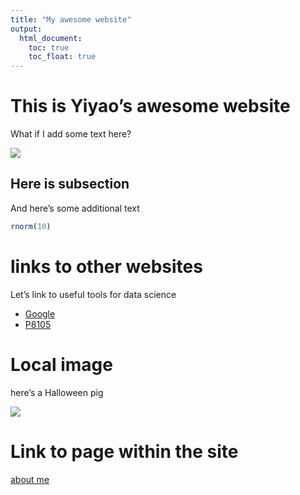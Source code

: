 ```yaml
---
title: "My awesome website"
output: 
  html_document:
    toc: true
    toc_float: true
---
```


# This is Yiyao's awesome website

What if I add some text here?

![](https://media.giphy.com/media/drXGoW1iudhKw/giphy.gif)

## Here is subsection

And here's some additional text

```r
rnorm(10)
```

# links to other websites

Let's link to useful tools for data science

* [Google](google.com)
* [P8105](p8105.com)

# Local image

here's a Halloween pig

![](image/pig.jpg)

# Link to page within the site

[about me](about.html)